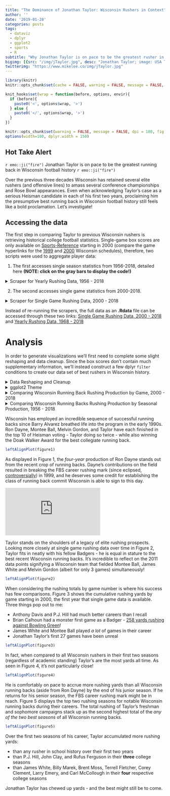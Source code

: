 ```yaml
---
title: "The Dominance of Jonathan Taylor: Wisconsin Rushers in Context"
author: ''
date: '2019-01-28'
categories: posts
tags:
  - dataviz
  - dplyr
  - ggplot2
  - sports
  - R
subtitle: "Why Jonathan Taylor is on pace to be the greatest rusher in Wisconsin football history"
bigimg: [{src: "/img/jTaylor.jpg", desc: "Jonathan Taylor; image: USA Today Sports Images"}]
twitterimg: "https://www.mikelee.co/img/jTaylor.jpg"
---
```


```r
library(knitr)
knitr::opts_chunk$set(cache = FALSE, warning = FALSE, message = FALSE, dpi = 180, out.extra='class = "img-responsive"')

```

```r
knit_hooks$set(wrap = function(before, options, envir){
  if (before){
    paste0('<', options$wrap, '>')
  } else {
    paste0('</', options$wrap, '>')
  }
})

knitr::opts_chunk$set(warning = FALSE, message = FALSE, dpi = 180, fig.height = 5, fig.width = 7, fig.align = "center")
options(width=180, dplyr.width = 150)
```

## Hot Take Alert

 `r emo::ji("fire")` Jonathan Taylor is on pace to be the greatest running back in Wisconsin football history `r emo::ji("fire")`
 
 <p>
 
 Over the previous three decades Wisconsin has retained several elite rushers (and offensive lines) to amass several conference championships and Rose Bowl appearances. Even when acknowledging Taylor's case as a serious Heisman candidate in each of his first two years, proclaiming him the presumptive best running back in Wisconsin football history still feels like a bold proclamation. Let's investigate!

## Accessing the data

The first step in comparing Taylor to previous Wisconsin rushers is retrieving historical college football statistics. Single-game box scores are only available on [Sports-Reference](https://www.sports-reference.com/cfb/) starting in 2000 (compare the game hyperlinks for the [1999](https://www.sports-reference.com/cfb/schools/wisconsin/1999-schedule.html) and [2000](https://www.sports-reference.com/cfb/schools/wisconsin/2000-schedule.html) Wisconsin schedules), therefore, two scripts were used to aggregate player data:

  1) The first accesses single season statistics from 1956-2018, detailed here **(NOTE: click on the gray bars to display the code!)**

<details>
<summary>Scraper for Yearly Rushing Data, 1956 - 2018</summary>

```r
library(dplyr)
library(rvest)
library(ggplot2)
library(lubridate)
library(shadowtext)
library(RColorBrewer)
library(ggrepel)
library(forcats)
```

```r
library(dplyr)
library(rvest)
library(ggplot2)
library(lubridate)
library(shadowtext)
library(RColorBrewer)
library(ggrepel)
library(forcats)

url <- "https://www.sports-reference.com/cfb/schools/wisconsin/"

rushingTable <- '#rushing_and_receiving'
playerIDTable <- paste0(rushingTable,' a')
rushingData <- data.frame()

# for loop by season
for (season in 1956:1999) {
  html <- paste0(url,season,".html")

  # batting stats
  html %>%
    read_html %>%
    html_nodes(xpath = '//comment()') %>%
    html_text() %>%
    paste(collapse='') %>%
    read_html() %>%
    html_node(rushingTable) %>%
    html_table(header = TRUE) -> df

  # player info
  html %>%
    read_html %>%
    html_nodes(xpath = '//comment()') %>%
    html_text() %>%
    paste(collapse='') %>%
    read_html() %>%
    html_nodes(playerIDTable) %>%
    html_attr(name="href") %>% unlist %>% as.character -> playerIDhtml

  # clean dataframe and add team and season info
  colnames(df) <- df[1,]
  df <- df[-1, ] 
  df$season <- c(season)

  # remove url data
  playerIDhtml=gsub("/cfb/players/", "", playerIDhtml,fixed = TRUE)
  playerID=gsub(".html", "", playerIDhtml,fixed = TRUE)

  df$playerID <- c(playerID)

  # bind to 
  rushingData <- rbind(rushingData,df)
}
```
</details>

  2) The second accesses single game statistics from 2000-2018.

<details>
<summary>Scraper for Single Game Rushing Data, 2000 - 2018</summary>
```r
urlFirst <- "https://www.sports-reference.com/cfb/schools/wisconsin/"

urlSecond <- "https://www.sports-reference.com"

offenseYear <- "#offense"
gameDate <- paste0(offenseYear,' a')

urls <- c()

for (season in 2000:2018) {
  html <- paste0(urlFirst,season,"/gamelog/")

  # player info
  html %>%
    read_html() %>%
    html_nodes(gameDate) %>%
    html_attr(name="href") %>% unlist %>% as.character -> playerIDhtml

  playerIDhtml <- grep("boxscores",x = playerIDhtml,value = TRUE)
  
  html2 <- paste0(urlSecond,playerIDhtml)

  # bind to 
  urls <- c(urls,html2)
}


rushingDataGames <- data.frame()


# for loop by season
for (links in urls) {

  # batting stats
  links %>%
    read_html %>%
    html_nodes(xpath = '//comment()') %>%
    html_text() %>%
    paste(collapse='') %>%
    read_html() %>%
    html_node(rushingTable) %>%
    html_table(header = TRUE) -> df


  # clean dataframe and add team and season info
  colnames(df) <- paste0(colnames(df), df[1,])
  df <- df[-1, ] 
  df <- df %>% filter(!School %in% c("School", NA, ""))
  df$gameDate <- gsub(pattern = paste(c("https://www.sports-reference.com/cfb/boxscores/"), collapse = "|"),replacement =  "", x = links)
  df$gameDate <- substr(df$gameDate ,1,10)

  # player info
  links %>%
    read_html %>%
    html_nodes(xpath = '//comment()') %>%
    html_text() %>%
    paste(collapse='') %>%
    read_html() %>%
    html_nodes(playerIDTable) %>%
    html_attr(name="href") %>% unlist %>% as.character -> playerIDhtml

  playerIDhtml <- grep("players",x = playerIDhtml,value = TRUE)

  # remove url data
  playerIDhtml=gsub("/cfb/players/", "", playerIDhtml,fixed = TRUE)
  playerID=gsub(".html", "", playerIDhtml,fixed = TRUE)

  if(links == "https://www.sports-reference.com/cfb/boxscores/2013-09-28-ohio-state.html") {
    playerID <- c(playerID[1:11], "corey-brown-2", playerID[12:14])
  }

  if(links == "https://www.sports-reference.com/cfb/boxscores/2013-11-23-minnesota.html") {
    playerID <- c(playerID[1:11], "donovahn-jones-1", playerID[12:15])
  }
 

  df$playerID <- c(playerID)

  # bind to 
  rushingDataGames <- rbind(rushingDataGames,df)
}
```
</details>
<p>
Instead of re-running the scrapers, the full data as an **.Rdata** file can be accessed through these two links: [Single Game Rushing Data, 2000 - 2018](https://mikelee.co/data/gameRushingData.rdata) and [Yearly Rushing Data, 1968 - 2018](https://mikelee.co/data/yearRushingData.rdata)

# Analysis

In order to generate visualizations we'll first need to complete some slight reshaping and data cleanup. Since the box scores don't contain much supplementary information, we'll instead construct a few dplyr `filter` conditions to create our data set of best rushers in Wisconsin history.

<details>
<summary>Data Reshaping and Cleanup</summary>
```r

rushingDataGames <- readRDS("/home/michael/Documents/mikeleeco.github.com/static/data/gameRushingData.rdata")

rushingData <- readRDS("/home/michael/Documents/mikeleeco.github.com/static/data/yearRushingData.rdata")

rushingDataGames$gameDate <- ymd(rushingDataGames$gameDate)

rushingDataGames <- rushingDataGames %>% filter(School == "Wisconsin")

rushingDataGames$gameNo <- 1

rushingDataGames$RushingYds <- ifelse(is.na(rushingDataGames$RushingYds) | rushingDataGames$RushingYds == "", 0, rushingDataGames$RushingYds)
rushingDataGames$RushingAtt <- ifelse(is.na(rushingDataGames$RushingAtt) | rushingDataGames$RushingAtt == "", 0, rushingDataGames$RushingAtt)

dat <- rushingDataGames %>%
    arrange(playerID, gameDate) %>%
    group_by(playerID) %>%
    mutate(gameNo = cumsum(gameNo),roll_sum_att = cumsum(RushingAtt),roll_sum_yards = cumsum(RushingYds))


dat <- dat %>%
    arrange(playerID, gameDate) %>%
    group_by(playerID) %>%
    mutate()

x <- dat %>% group_by(playerID) %>% filter(gameDate == max(gameDate, na.rm = TRUE))

xx <- x %>% filter(!is.na(roll_sum_yards) & roll_sum_yards > 0)

dat$gameDate <- ymd(dat$gameDate)

xScale <- as.Date(as.character(c(2000:2019)),"%Y")

dat <- dat %>% group_by(playerID) %>% filter(max(as.numeric(gameNo), na.rm = TRUE) > 10 & max(as.numeric(roll_sum_yards), na.rm = TRUE) > 0 & max(year(gameDate), na.rm = TRUE) > 2000)


rushingData$Rk <- NULL
rushingData$School <- "Wisconsin"
rushingData$gameNo <- NA
rushingData$roll_sum_yards <- NA
rushingData$gameDate <- rushingData$season

colnames(rushingData) <- c("Player",  "RushingAtt", "RushingYds", "RushingAvg", 
"RushingTD", "ReceivingRec", "ReceivingYds", "ReceivingAvg", 
"ReceivingTD", "ScrimmagePlays", "ScrimmageYds", "ScrimmageAvg", 
"ScrimmageTD", "gameDate", "playerID","School", "gameNo", "roll_sum", 
"season")


rushingData$RushingYds <- ifelse(is.na(rushingData$RushingYds) | rushingData$RushingYds == "", 0, rushingData$RushingYds)
rushingData$RushingAtt <- ifelse(is.na(rushingData$RushingAtt) | rushingData$RushingAtt == "", 0, rushingData$RushingAtt)



rushingData2 <- rushingData %>% group_by(playerID, Player, season) %>% summarise(RushingAtt = sum(as.numeric(RushingAtt),na.rm = TRUE), RushingYds = sum(as.numeric(RushingYds),na.rm = TRUE)) %>% filter(max(as.numeric(RushingYds), na.rm = TRUE) > 1000)


z2 <- rushingData2 %>%
    arrange(playerID) %>%
    group_by(playerID) %>%
    mutate(gameNo = cumsum(season),roll_sum_att = cumsum(RushingAtt),roll_sum_yards = cumsum(RushingYds))


z3 <- z2[!duplicated(z2$playerID), ]
z3$season <- z3$season - 1
z3$gameNo <- z3$season
z3$RushingYds <- 0
z3$roll_sum_yards <- 0

z2 <- bind_rows(z2, z3)

z2 <- z2 %>%
    arrange(playerID, season, RushingYds) 

z2 <- z2 %>% group_by(playerID, season) %>% add_tally() %>% ungroup()%>% group_by(playerID) %>% mutate(seasonNo = cumsum(n))

leadingRushersGame <- c("montee-ball-1", "melvin-gordon-1", "anthony-davis-3", "james-white-2",
                        "jonathan-taylor-1", "pj-hill-1", "john-clay-1", "corey-clement-1", "brian-calhoun-1")

leadingRushersSeason <- c("anthony-davis-3", "billy-marek-1", "brent-moss-1", "brian-calhoun-1", 
                          "carl-mccullough-2", "corey-clement-1", "james-white-2", "john-clay-1", 
                          "jonathan-taylor-1", "larry-emery-1", "melvin-gordon-1", "michael-bennett-1", 
                          "montee-ball-1", "pj-hill-1", "ron-dayne-1", "rufus-ferguson-1", 
                          "terrell-fletcher-1")


labelDat <- subset(z2, playerID %in% z2$playerID & playerID %in% leadingRushersSeason) %>% group_by(Player) %>% slice(which.max(roll_sum_yards))
labelDat$roll_sum_yards <- ifelse(labelDat$playerID == "terrell-fletcher-1", labelDat$roll_sum_yards - 60,
            ifelse(labelDat$playerID == "brent-moss-1", labelDat$roll_sum_yards + 60,labelDat$roll_sum_yards))

z4 <- z2 %>% group_by(playerID) %>%  top_n(2, RushingYds) %>% mutate(seasonNo = cumsum(n),roll_sum_att = cumsum(RushingAtt),roll_sum_yards = cumsum(RushingYds), meanydsperattempt = roll_sum_yards/roll_sum_att)


z3 <- z4[!duplicated(z4$playerID), ]
z3$seasonNo <- z3$seasonNo - 1
z3$gameNo <- z3$seasonNo
z3$RushingYds <- 0
z3$roll_sum_yards <- 0
z3$roll_sum_att <- 0
z4 <- bind_rows(z4, z3)

z5 <- z4 %>%
    arrange(playerID, season, RushingYds) %>%
    filter(playerID != "brian-calhoun-1" & seasonNo == 2)

z5$Player <- gsub(" ", "\n", z5$Player)

z5$playerOrder <- fct_reorder(z5$Player,z5$roll_sum_yards)
```
</details>

<details>
<summary>ggplot2 Theme</summary>
```r
themeWisconsin <- function () { 
    theme_bw(base_size=13, base_family="Open Sans") %+replace% 
        theme(
            axis.line = element_line(colour = "#f4f4f4", size = 1.2),
            panel.border = element_blank(),
            panel.background = element_blank(),
            panel.grid.minor = element_blank(),
            panel.grid.major = element_blank(),
            plot.title =  element_text(size = 20, hjust = 0, margin = unit(c(5, 5, 5, 5), "mm")),
            axis.title.x = element_text(size = 15, hjust = .5, margin = unit(c(5, 5, 5, 5), "mm")),
            axis.title.y =  element_text(size = 15, hjust = .5, angle = 90, margin = unit(c(5, 5, 5, 5), "mm")),
            plot.background = element_rect(fill="white", colour=NA), 
            legend.background = element_rect(fill="transparent", colour=NA),
            legend.key = element_rect(fill="transparent", colour=NA),
            axis.ticks = element_blank()
        )
}
cols <- c("#a6cee3","#1f78b4","#b2df8a","#33a02c","#fb9a99","#e31a1c","#ff7f00","#cab2d6","#6a3d9a","#b15928")
getPallette = colorRampPalette(cols)

leftAlignPlot <- function (plot) { 

  g <- ggplotGrob(plot)

  g$layout$l[g$layout$name == "title"] <- 4
  g$layout$clip[g$layout$name=="panel"] <- "off"
  g$layout$z[g$layout$name=="panel"] = 17
  grid::grid.draw(g)
}

```
</details>

<details>
<summary>Comparing Wisconsin Running Back Rushing Production by Game, 2000 - 2018</summary>
```r
figure2 <- ggplot() +
    geom_point(data = subset(dat, playerID %in% xx$playerID), aes(gameDate, roll_sum_yards, group = playerID), color = "lightgrey", alpha = .7) +
    geom_point(data = subset(dat, playerID %in% xx$playerID & playerID %in% leadingRushersGame), aes(gameDate, roll_sum_yards, group = playerID), color = "#c5050c", alpha = 1) +
    geom_line(data = subset(dat, playerID %in% xx$playerID), aes(gameDate, roll_sum_yards, group = playerID), color = "lightgrey", alpha = .7) +
    geom_line(data = subset(dat, playerID %in% xx$playerID & playerID %in% leadingRushersGame), aes(gameDate, roll_sum_yards, group = playerID), color = "#c5050c", alpha = 1) +
    geom_shadowtext(data = subset(dat, playerID %in% xx$playerID & playerID %in% leadingRushersGame) %>% group_by(Player)%>% slice(which.max(roll_sum_yards)),
      aes(gameDate, roll_sum_yards, label = paste0("  ",Player)), color = "black", bg.colour='white', size = 6, hjust = 0, family = "Open Sans", fontface = "bold") + themeWisconsin() +
    guides(color=FALSE)  + scale_x_date(limits = ymd(c("2000-04-20","2022-10-31")),
      labels=year(ymd(c("2000-8-20","2002-8-20","2004-8-20","2006-8-20","2008-8-20","2010-8-20","2012-8-20","2014-8-20","2016-8-20","2018-8-20"))),
      breaks=ymd(c("2000-8-20","2002-8-20","2004-8-20","2006-8-20","2008-8-20","2010-8-20","2012-8-20","2014-8-20","2016-8-20","2018-8-20")), expand = c(0, 0)) +
      scale_y_continuous(expand = c(0, 0), limits = c(-40, 5500)) + 
      labs(title = "Figure 2: Cumulative Rushing Yards by Game for Notable Wisconsin Running Backs, 2000 - 2018", y = "Rushing Yards",  x = "Date")

figure3 <- ggplot() +
    geom_point(data = subset(dat, playerID %in% xx$playerID), aes(gameNo, roll_sum_yards, group = playerID), color = "lightgrey", alpha = .7) +
    geom_point(data = subset(dat, playerID %in% xx$playerID & playerID %in% leadingRushersGame), aes(gameNo, roll_sum_yards, group = playerID, color = playerID), alpha = 1) +
    geom_line(data = subset(dat, playerID %in% xx$playerID), aes(gameNo, roll_sum_yards, group = playerID), color = "lightgrey", alpha = .7) +
    geom_line(data = subset(dat, playerID %in% xx$playerID & playerID %in% leadingRushersGame), aes(gameNo, roll_sum_yards, group = playerID, color = playerID), alpha = 1) +
    geom_shadowtext(data = subset(dat, playerID %in% xx$playerID & playerID %in% leadingRushersGame) %>% group_by(Player)%>% slice(which.max(roll_sum_yards)),
                    aes(gameNo, roll_sum_yards, label = paste0("  ",Player), color = playerID), bg.colour='white', size = 6, hjust = 0, family = "Open Sans") +
    guides(color=FALSE)  + scale_x_continuous(limits = c(0,60),expand = c(0, 0)) +
    scale_y_continuous(expand = c(0, 0), limits = c(-20, 5500)) + themeWisconsin() +
    scale_color_manual(values = getPallette(length(unique(leadingRushersGame)))) + 
      labs(title = "Figure 3: Cumulative Rushing Yards by Game Number for Notable Wisconsin Running Backs, 2000 - 2018", y = "Rushing Yards",  x = "Game Number")

```
</details>

<details>
<summary>Comparing Wisconsin Running Backs Rushing Production by Seasonal Production, 1956 - 2018</summary>
```r
figure1 <- ggplot(data = z2, aes(season, roll_sum_yards, group = playerID)) +
    geom_point(color = "#c5050c") +
    geom_line(color = "#c5050c") +
    geom_text_repel(data = z2 %>% group_by(Player)%>% slice(which.max(roll_sum_yards)),
                    aes(season, roll_sum_yards, label = paste0("  ",Player)), color = "black", size = 6, direction = "y", family = "Open Sans", fontface = "bold", hjust= 0, segment.colour = NA, point.padding = NA) +
    guides(color=FALSE) + scale_y_continuous(expand = c(0,0), limits = c(-20, 8000)) + scale_x_continuous(limits = c(1968,2028),expand = c(0, 0)) + themeWisconsin() + 
      labs(title = "Figure 1: Cumulative Rushing Yards by Season for Notable Wisconsin Running Backs, 1968 - 2018", y = "Rushing Yards",  x = "Date")


figure4 <- ggplot() +
    geom_point(data = subset(z2, playerID %in% z2$playerID), aes(seasonNo, roll_sum_yards, group = playerID), color = "lightgrey", alpha = .7) +
    geom_point(data = subset(z2, playerID %in% z2$playerID & playerID %in% leadingRushersSeason), aes(seasonNo, roll_sum_yards, group = playerID, color = playerID), alpha = 1) +
    geom_line(data = subset(z2, playerID %in% z2$playerID), aes(seasonNo, roll_sum_yards, group = playerID), color = "lightgrey", alpha = .7) +
    geom_line(data = subset(z2, playerID %in% z2$playerID & playerID %in% leadingRushersSeason), aes(seasonNo, roll_sum_yards, group = playerID, color = playerID), alpha = 1) +
    geom_shadowtext(data = labelDat, aes(seasonNo, roll_sum_yards, label = paste0("  ",Player), color = playerID), bg.colour='white', size = 6, hjust = 0, family = "Open Sans") +
    guides(color=FALSE) + scale_x_continuous(labels=c(0:4), breaks=c(1:5),limits = c(1,6),expand = c(0, 0)) +
    scale_y_continuous(expand = c(0, 0), limits = c(-20, 8000)) +  themeWisconsin() +
    scale_color_manual(values = getPallette(length(unique(leadingRushersSeason)))) + 
      labs(title = "Figure 4: Cumulative Rushing Yards for Notable Wisconsin Running Backs by Seasons in Program", y = "Rushing Yards",  x = "Season")

figure5 <- ggplot() +
    geom_col(data = z5, aes(x = playerOrder, y = roll_sum_yards), fill = "#c5050c", alpha = .7) +
    scale_y_continuous(expand = c(0,0), limits = c(0,4500)) +
    geom_text(data = z5, aes(x = playerOrder, y = roll_sum_yards, label=format(z5$roll_sum_yards, nsmall=0, big.mark=",")),family = "Open Sans", vjust=-.5) +
    guides(color=FALSE) + themeWisconsin() + 
    labs(title = "Figure 5: Cumulative Rushing Yards for Notable Wisconsin Running Backs in their Two Highest Rushing Seasons", y = "Rushing Yards",  x = "Player")


```
</details>

<p>

Wisconsin has employed an incredible sequence of successful running backs since Barry Alvarez breathed life into the program in the early 1990s. Ron Dayne, Montee Ball, Melvin Gordon, and Taylor have each finished in the top 10 of Heisman voting - Taylor doing so twice - while also winning the Doak Walker Award for the best collegiate running back. 


```r
leftAlignPlot(figure1)
```

As displayed in Figure 1, the _four-year_ production of Ron Dayne stands out from the recent crop of running backs. Dayne's contributions on the field resulted in breaking the FBS career rushing mark (since eclipsed, [controversially](https://fivethirtyeight.com/features/why-college-footballs-new-all-time-rushing-leader-isnt-really-its-all-time-rushing-leader/)) in 1999, and he deserves some credit for establishing the class of running back commit Wisconsin is able to sign to this day.

<div class="containerYouTube"><iframe src="https://www.youtube.com/embed/jZq_KJyDIjQ?start=2055"
frameborder="0" allowfullscreen class="video"></iframe>
</div>

<p>

Taylor stands on the shoulders of a legacy of elite rushing prospects. Looking more closely at single game rushing data over time in Figure 2, Taylor fits in neatly with his fellow Badgers - he is equal in stature to the best recent Wisconsin running backs. It's incredible to reflect on the 2011 data points signifying a Wisconsin team that fielded Montee Ball, James White and Melvin Gordon (albeit for only 3 games) simultaneously!

```r
leftAlignPlot(figure2)
```

<p>

When considering the rushing totals by game number is where his success has few comparisons. Figure 3 shows the cumulative rushing yards by game starting in 2000, the first year that single game data is available. Three things pop out to me:

  - Anthony Davis and P.J. Hill had much better careers than I recall
  - Brian Calhoun had a monster first game as a Badger - [258 yards rushing against Bowling Green](https://www.sports-reference.com/cfb/boxscores/2005-09-03-wisconsin.html)!
  - James White and Montee Ball played _a lot_ of games in their career
  - Jonathan Taylor's first 27 games have been unreal


```r
leftAlignPlot(figure3)
```
<p>

In fact, when compared to all Wisconsin rushers in their first two seasons (regardless of academic standing) Taylor's are the most yards all time. As seen in Figure 4, it's not particularly close!

```r
leftAlignPlot(figure4)

```

<p>

He is comfortably on pace to accrue more rushing yards than all Wisconsin running backs (aside from Ron Dayne) by the end of his junior season. If he returns for his senior season, the FBS career rushing mark might be in reach. Figure 5 displays the top two rushing seasons for notable Wisconsin running backs during their careers. The total rushing of Taylor's freshman and sophomore campaigns stack up as the second highest total of the _any of the two best seasons_ of all Wisconsin running backs.

```r
leftAlignPlot(figure5)

```
<p>
Over the first two seasons of his career, Taylor accumulated more rushing yards:

  - than any rusher in school history over their first two years
  - than P.J. Hill, John Clay, and Rufus Ferguson in their **three** college seasons
  - than James White, Billy Marek, Brent Moss, Terrell Fletcher, Corey Clement, Larry Emery, and Carl McCollough in their **four** respective college seasons

Jonathan Taylor has chewed up yards - and the best might still be to come. 